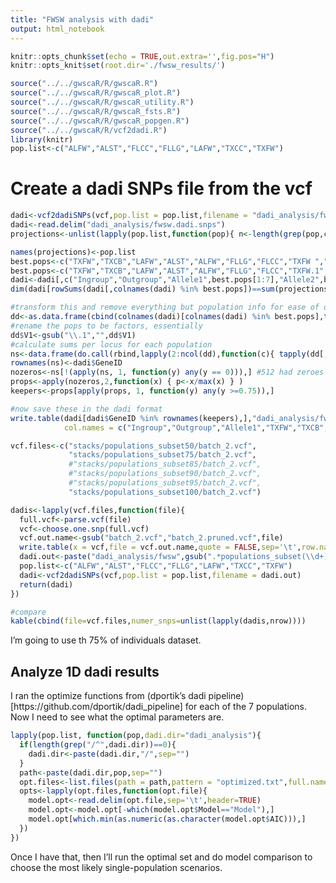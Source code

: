 ```yaml
---
title: "FWSW analysis with dadi"
output: html_notebook
---
```


```r
knitr::opts_chunk$set(echo = TRUE,out.extra='',fig.pos="H")
knitr::opts_knit$set(root.dir='./fwsw_results/')
```
```r
source("../../gwscaR/R/gwscaR.R")
source("../../gwscaR/R/gwscaR_plot.R")
source("../../gwscaR/R/gwscaR_utility.R")
source("../../gwscaR/R/gwscaR_fsts.R")
source("../../gwscaR/R/gwscaR_popgen.R")
source("../../gwscaR/R/vcf2dadi.R")
library(knitr)
pop.list<-c("ALFW","ALST","FLCC","FLLG","LAFW","TXCC","TXFW")
```



# Create a dadi SNPs file from the vcf

```r
dadi<-vcf2dadiSNPs(vcf,pop.list = pop.list,filename = "dadi_analysis/fwsw.dadi.snps")
dadi<-read.delim("dadi_analysis/fwsw.dadi.snps")
projections<-unlist(lapply(pop.list,function(pop){ n<-length(grep(pop,colnames(vcf)))}))*2

names(projections)<-pop.list
best.pops<-c("TXFW","TXCB","LAFW","ALST","ALFW","FLLG","FLCC","TXFW ","TXCB ","LAFW ","ALST ","ALFW ","FLLG ","FLCC ")
best.pops<-c("TXFW","TXCB","LAFW","ALST","ALFW","FLLG","FLCC","TXFW.1","TXCB.1","LAFW.1","ALST.1","ALFW.1","FLLG.1","FLCC.1")
dadi<-dadi[,c("Ingroup","Outgroup","Allele1",best.pops[1:7],"Allele2",best.pops[8:14],"GeneID","Position")]
dim(dadi[rowSums(dadi[,colnames(dadi) %in% best.pops])==sum(projections[best.pops[1:7]]),])

#transform this and remove everything but population info for ease of operations
dd<-as.data.frame(cbind(colnames(dadi)[colnames(dadi) %in% best.pops],t(dadi[,colnames(dadi) %in% best.pops])),row.names = 0,stringsAsFactors = FALSE)
#rename the pops to be factors, essentially
dd$V1<-gsub("\\.1","",dd$V1)
#calculate sums per locus for each population
ns<-data.frame(do.call(rbind,lapply(2:ncol(dd),function(c){ tapply(dd[,c],dd$V1,function(x){ sum(as.numeric(x)) }) })))
rownames(ns)<-dadi$GeneID
nozeros<-ns[!(apply(ns, 1, function(y) any(y == 0))),] #512 had zeroes
props<-apply(nozeros,2,function(x) { p<-x/max(x) } )
keepers<-props[apply(props, 1, function(y) any(y >=0.75)),]

#now save these in the dadi format
write.table(dadi[dadi$GeneID %in% rownames(keepers),],"dadi_analysis/fwsw.dadi.pruned.snps",quote=FALSE,row.names = FALSE,
            col.names = c("Ingroup","Outgroup","Allele1","TXFW","TXCB","LAFW","ALST","ALFW","FLLG","FLCC","Allele2","TXFW","TXCB","LAFW","ALST","ALFW","FLLG","FLCC","GeneID","Position"))
```

```r
vcf.files<-c("stacks/populations_subset50/batch_2.vcf",
             "stacks/populations_subset75/batch_2.vcf",
             #"stacks/populations_subset85/batch_2.vcf",
             #"stacks/populations_subset90/batch_2.vcf",
             #"stacks/populations_subset95/batch_2.vcf",
             "stacks/populations_subset100/batch_2.vcf")

dadis<-lapply(vcf.files,function(file){
  full.vcf<-parse.vcf(file)
  vcf<-choose.one.snp(full.vcf)
  vcf.out.name<-gsub("batch_2.vcf","batch_2.pruned.vcf",file)
  write.table(x = vcf,file = vcf.out.name,quote = FALSE,sep='\t',row.names = FALSE,col.names = TRUE)
  dadi.out<-paste("dadi_analysis/fwsw",gsub(".*populations_subset(\\d+).*","\\1",file),".dadi.snps",sep="")
  pop.list<-c("ALFW","ALST","FLCC","FLLG","LAFW","TXCC","TXFW")
  dadi<-vcf2dadiSNPs(vcf,pop.list = pop.list,filename = dadi.out)
  return(dadi)
})

#compare
kable(cbind(file=vcf.files,numer_snps=unlist(lapply(dadis,nrow))))
```

I'm going to use th 75% of individuals dataset.

## Analyze 1D dadi results

I ran the optimize functions from (dportik's dadi pipeline)[https://github.com/dportik/dadi_pipeline] for each of the 7 populations. Now I need to see what the optimal parameters are.

```r
lapply(pop.list, function(pop,dadi.dir="dadi_analysis"){
  if(length(grep("/^",dadi.dir))==0){
    dadi.dir<-paste(dadi.dir,"/",sep="")
  }
  path<-paste(dadi.dir,pop,sep="")
  opt.files<-list.files(path = path,pattern = "optimized.txt",full.names = TRUE)
  opts<-lapply(opt.files,function(opt.file){
    model.opt<-read.delim(opt.file,sep='\t',header=TRUE)
    model.opt<-model.opt[-which(model.opt$Model=="Model"),]
    model.opt[which.min(as.numeric(as.character(model.opt$AIC))),]
  })
})
```

Once I have that, then I'll run the optimal set and do model comparison to choose the most likely single-population scenarios.









